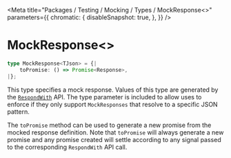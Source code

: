 
<Meta
    title="Packages / Testing / Mocking / Types / MockResponse<>"
    parameters={{
        chromatic: {
            disableSnapshot: true,
        },
    }}
/>

# MockResponse\<>

```ts
type MockResponse<TJson> = {|
    toPromise: () => Promise<Response>,
|};
```

This type specifies a mock response. Values of this type are generated by the <a href="./?path=/docs/packages-testing-mocking-exports-respondwith--docs">`RespondWith`</a> API. The type parameter is included to allow uses to enforce if they only support `MockResponses` that resolve to a specific JSON pattern.

The `toPromise` method can be used to generate a new promise from the mocked response definition. Note that `toPromise` will always generate a new promise and any promise created will settle according to any signal passed to the corresponding `RespondWith` API call.

